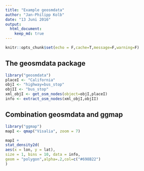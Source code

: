 ```yaml
---
title: "Example geosmdata"
author: "Jan-Philipp Kolb"
date: "13 Juni 2016"
output:
  html_document:
    keep_md: true
---
```


```r
knitr::opts_chunk$set(echo = F,cache=T,message=F,warning=F)
```

## The geosmdata package

```r
library("geosmdata")
placeI <- "California"
objI <- "highway=bus_stop"
objII <- "bus_stop"
xml_objI <- get_osm_nodes(object=objI,placeI)
info <- extract_osm_nodes(xml_objI,objII)
```


## Combination geosmdata and ggmap

```r
library("ggmap")
mapI <- qmap("Visalia", zoom = 7)

mapI +
stat_density2d(
aes(x = lon, y = lat),
size = 1, bins = 10, data = info,
geom = "polygon",alpha=.2,col=c("#698B22")
)
```


